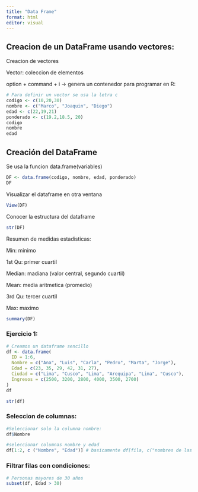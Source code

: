 ```yaml
---
title: "Data Frame"
format: html
editor: visual
---
```


## Creacion de un DataFrame usando vectores:

Creacion de vectores

Vector: coleccion de elementos

option + command + i -\> genera un contenedor para programar en R:

```r
# Para definir un vector se usa la letra c
codigo <- c(10,20,30)
nombre <- c("Marco", "Joaquin", "Diego")
edad <- c(22,19,21)
ponderado <- c(19.2,18.5, 20)
codigo
nombre
edad
```

## Creación del DataFrame

Se usa la funcion data.frame(variables)

```r
DF <- data.frame(codigo, nombre, edad, ponderado)
DF
```

Visualizar el dataframe en otra ventana

```r
View(DF)
```

Conocer la estructura del dataframe

```r
str(DF)
```

Resumen de medidas estadisticas:

Min: minimo

1st Qu: primer cuartil

Median: madiana (valor central, segundo cuartil)

Mean: media aritmetica (promedio)

3rd Qu: tercer cuartil

Max: maximo

```r
summary(DF)
```

### Ejercicio 1:

```r
# Creamos un dataframe sencillo
df <- data.frame(
  ID = 1:6,
  Nombre = c("Ana", "Luis", "Carla", "Pedro", "Marta", "Jorge"),
  Edad = c(23, 35, 29, 42, 31, 27),
  Ciudad = c("Lima", "Cusco", "Lima", "Arequipa", "Lima", "Cusco"),
  Ingresos = c(2500, 3200, 2800, 4000, 3500, 2700)
)
df
```

```r
str(df)
```

### Seleccion de columnas:

```r
#Seleccionar solo la columna nombre:
df$Nombre
```

```r
#seleccionar columnas nombre y edad
df[1:2, c ("Nombre", "Edad")] # basicamente df[fila, c("nombres de las variables")]
```

### Filtrar filas con condiciones:

```r
# Personas mayores de 30 años
subset(df, Edad > 30)
```
